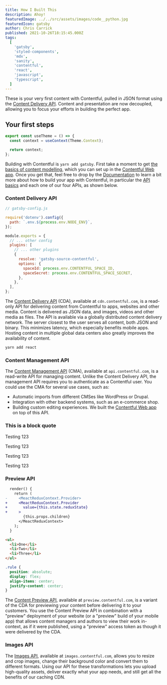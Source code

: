 ```yaml
---
title: How I Built This
description: Ahoy!
featuredImage: ../../src/assets/images/code__python.jpg
featuredIcon: gatsby
author: Chris Carrick
published: 2021-10-26T18:15:45.000Z
tags:
  [
    'gatsby',
    'styled-components',
    'mdx',
    'sanity',
    'contentful',
    'react',
    'javascript',
    'typescript',
  ]
---
```


These is your very first content with Contentful, pulled in JSON format using the [Content Delivery API](https://www.contentful.com/developers/docs/references/content-delivery-api/ 'Content Delivery API'). Content and presentation are now decoupled, allowing you to focus your efforts in building the perfect app.

## Your first steps

```jsx
export const useTheme = () => {
  const context = useContext(Theme.Context);

  return context;
};
```

Building with Contentful is `yarn add gatsby`. First take a moment to get [the basics of content modelling](https://www.contentful.com/r/knowledgebase/content-modelling-basics/ 'the basics of content modelling'), which you can set up in the [Contentful Web app](https://app.contentful.com/ 'Contentful Web app'). Once you get that, feel free to drop by the [Documentation](https://www.contentful.com/developers/docs/ 'Documentation') to learn a bit more about how to build your app with Contentful, in particular the [API basics](https://www.contentful.com/developers/docs/concepts/apis/ 'API basics') and each one of our four APIs, as shown below.

### Content Delivery API

```js
// gatsby-config.js

require('dotenv').config({
  path: `.env.${process.env.NODE_ENV}`,
});

module.exports = {
  // ... other config
  plugins: [
    // ... other plugins
    {
      resolve: 'gatsby-source-contentful',
      options: {
        spaceId: process.env.CONTENTFUL_SPACE_ID,
        spaceSecret: process.env.CONTENTFUL_SPACE_SECRET,
      },
    },
  ],
};
```

The [Content Delivery API](https://www.contentful.com/developers/docs/references/content-delivery-api/ 'Content Delivery API') (CDA), available at `cdn.contentful.com`, is a read-only API for delivering content from Contentful to apps, websites and other media. Content is delivered as JSON data, and images, videos and other media as files.
The API is available via a globally distributed content delivery network. The server closest to the user serves all content, both JSON and binary. This minimizes latency, which especially benefits mobile apps. Hosting content in multiple global data centers also greatly improves the availability of content.

```bash
yarn add react
```

### Content Management API

The [Content Management API](https://www.contentful.com/developers/docs/references/content-management-api/ 'Content Management API') (CMA), available at `api.contentful.com`, is a read-write API for managing content. Unlike the Content Delivery API, the management API requires you to authenticate as a Contentful user. You could use the CMA for several use cases, such as:

- Automatic imports from different CMSes like WordPress or Drupal.
- Integration with other backend systems, such as an e-commerce shop.
- Building custom editing experiences. We built the [Contentful Web app](https://app.contentful.com/ 'Contentful Web app') on top of this API.

### This is a block quote

<Callout variant="danger">Testing 123</Callout>

<Callout variant="warning">Testing 123</Callout>

<Callout variant="info">Testing 123</Callout>

<Callout variant="success">Testing 123</Callout>

### Preview API

```diff
  render() {
    return (
-     <MeactReduxContext.Provider>
+     <MeactReduxContext.Provider
+       value={this.state.reduxState}
+     >
        {this.props.children}
      </MeactReduxContext>
    );
  }
```

```html
<ul>
  <li>One</li>
  <li>Two</li>
  <li>Three</li>
</ul>
```

```css
.rule {
  position: absolute;
  display: flex;
  align-items: center;
  justify-content: center;
}
```

The [Content Preview API](https://www.contentful.com/developers/docs/concepts/apis/#content-preview-api 'Content Preview API'), available at `preview.contentful.com`, is a variant of the CDA for previewing your content before delivering it to your customers. You use the Content Preview API in combination with a "preview" deployment of your website (or a "preview" build of your mobile app) that allows content managers and authors to view their work in-context, as if it were published, using a "preview" access token as though it were delivered by the CDA.

### Images API

The [Images API](https://www.contentful.com/developers/docs/concepts/apis/#images-api 'Images API'), available at `images.contentful.com`, allows you to resize and crop images, change their background color and convert them to different formats. Using our API for these transformations lets you upload high-quality assets, deliver exactly what your app needs, and still get all the benefits of our caching CDN.
